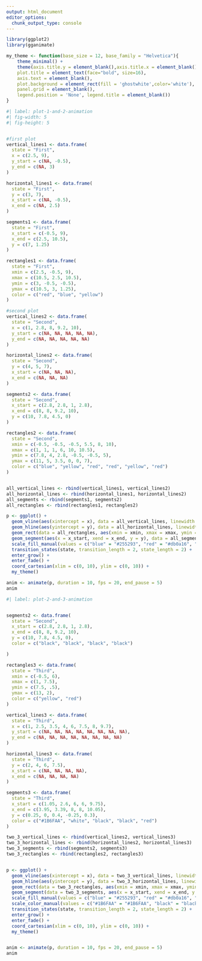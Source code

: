 ```yaml
---
output: html_document
editor_options: 
  chunk_output_type: console
---
```


```r
library(ggplot2)
library(gganimate)
```

```r

my_theme <- function(base_size = 12, base_family = "Helvetica"){
    theme_minimal() +
    theme(axis.title.y = element_blank(),axis.title.x = element_blank(),
    plot.title = element_text(face="bold", size=16),
    axis.text = element_blank(),
    plot.background = element_rect(fill = 'ghostwhite',color='white'),
    panel.grid = element_blank(),
    legend.position = 'None', legend.title = element_blank())
}
```

```r
#| label: plot-1-and-2-animation
#| fig-width: 5
#| fig-height: 5


#first plot
vertical_lines1 <- data.frame(
  state = "First",
  x = c(2.5, 9), 
  y_start = c(NA, -0.5),
  y_end = c(NA, 3)
)

horizontal_lines1 <- data.frame(
  state = "First",
  y = c(3, 7), 
  x_start = c(NA, -0.5),
  x_end = c(NA, 2.5)
)

segments1 <- data.frame(
  state = "First",
  x_start = c(-0.5, 9),
  x_end = c(2.5, 10.5),
  y = c(7, 1.25)
)

rectangles1 <- data.frame(
  state = "First",
  xmin = c(2.5, -0.5, 9), 
  xmax = c(10.5, 2.5, 10.5), 
  ymin = c(3, -0.5, -0.5), 
  ymax = c(10.5, 3, 1.25),
  color = c("red", "blue", "yellow")
)

#second plot
vertical_lines2 <- data.frame(
  state = "Second",
  x = c(1, 2.8, 8, 9.2, 10),  
  y_start = c(NA, NA, NA, NA, NA),
  y_end = c(NA, NA, NA, NA, NA)
)

horizontal_lines2 <- data.frame(
  state = "Second",
  y = c(4, 5, 7),  
  x_start = c(NA, NA, NA),
  x_end = c(NA, NA, NA)
)

segments2 <- data.frame(
  state = "Second",
  x_start = c(2.8, 2.8, 1, 2.8),
  x_end = c(8, 8, 9.2, 10),
  y = c(10, 7.8, 4.5, 0)
)

rectangles2 <- data.frame(
  state = "Second",
  xmin = c(-0.5, -0.5, -0.5, 5.5, 8, 10),
  xmax = c(1, 1, 1, 6, 10, 10.5),
  ymin = c(7.8, 4, 2.8, -0.5, -0.5, 5),
  ymax = c(11, 5, 3.5, 0, 0, 7),
  color = c("blue", "yellow", "red", "red", "yellow", "red")
)


all_vertical_lines <- rbind(vertical_lines1, vertical_lines2)
all_horizontal_lines <- rbind(horizontal_lines1, horizontal_lines2)
all_segments <- rbind(segments1, segments2)
all_rectangles <- rbind(rectangles1, rectangles2)

p <- ggplot() +
  geom_vline(aes(xintercept = x), data = all_vertical_lines, linewidth = 3) +
  geom_hline(aes(yintercept = y), data = all_horizontal_lines, linewidth = 3) +
  geom_rect(data = all_rectangles, aes(xmin = xmin, xmax = xmax, ymin = ymin, ymax = ymax, fill = as.factor(color))) +
  geom_segment(aes(x = x_start, xend = x_end, y = y), data = all_segments, linewidth = 3) +
  scale_fill_manual(values = c("blue" = "#255293", "red" = "#db0a16", "yellow" = "#E8B600")) +
  transition_states(state, transition_length = 2, state_length = 2) +
  enter_grow() + 
  enter_fade() + 
  coord_cartesian(xlim = c(0, 10), ylim = c(0, 10)) +
  my_theme()

anim <- animate(p, duration = 10, fps = 20, end_pause = 5)
anim

```

```r
#| label: plot-2-and-3-animation


segments2 <- data.frame(
  state = "Second",
  x_start = c(2.8, 2.8, 1, 2.8),
  x_end = c(8, 8, 9.2, 10),
  y = c(10, 7.8, 4.5, 0),
  color = c("black", "black", "black", "black")

)

rectangles3 <- data.frame(
  state = "Third",
  xmin = c(-0.5, 6),
  xmax = c(1, 7.5),
  ymin = c(7.5, .5),
  ymax = c(13, 2),
  color = c("yellow", "red")
)

vertical_lines3 <- data.frame(
  state = "Third",
  x = c(1, 2.5, 3.5, 4, 6, 7.5, 8, 9.7),
  y_start = c(NA, NA, NA, NA, NA, NA, NA, NA),
  y_end = c(NA, NA, NA, NA, NA, NA, NA, NA)
)

horizontal_lines3 <- data.frame(
  state = "Third",
  y = c(2, 4, 6, 7.5),
  x_start = c(NA, NA, NA, NA),
  x_end = c(NA, NA, NA, NA)
)

segments3 <- data.frame(
  state = "Third",
  x_start = c(1.05, 2.6, 6, 6, 9.75),
  x_end = c(3.95, 3.39, 8, 8, 10.05),
  y = c(0.25, 0, 0.4, -0.25, 0.3),
  color = c("#1B6FAA", "white", "black", "black", "red")
)

two_3_vertical_lines <- rbind(vertical_lines2, vertical_lines3)
two_3_horizontal_lines <- rbind(horizontal_lines2, horizontal_lines3)
two_3_segments <- rbind(segments2, segments3)
two_3_rectangles <- rbind(rectangles2, rectangles3)


p <- ggplot() +
  geom_vline(aes(xintercept = x), data = two_3_vertical_lines, linewidth = 3) +
  geom_hline(aes(yintercept = y), data = two_3_horizontal_lines, linewidth = 3) +
  geom_rect(data = two_3_rectangles, aes(xmin = xmin, xmax = xmax, ymin = ymin, ymax = ymax, fill = as.factor(color))) +
  geom_segment(data = two_3_segments, aes(x = x_start, xend = x_end, y = y, color = color), linewidth = 3) +
  scale_fill_manual(values = c("blue" = "#255293", "red" = "#db0a16", "yellow" = "#E8B600", "white" = "white")) +
  scale_color_manual(values = c("#1B6FAA" = "#1B6FAA", "black" = "black", "white" = "white", "red" = "#db0a16")) +
  transition_states(state, transition_length = 2, state_length = 2) +
  enter_grow() + 
  enter_fade() + 
  coord_cartesian(xlim = c(0, 10), ylim = c(0, 10)) +
  my_theme()


anim <- animate(p, duration = 10, fps = 20, end_pause = 5)
anim
```
